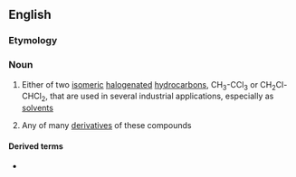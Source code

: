 {{also|trichloroéthane}}
==English==

===Etymology===
{{compound|en|trichloro|ethane}}

===Noun===
{{en-noun}}

# {{lb|en|organic compound}} Either of two [[isomeric]] [[halogenated]] [[hydrocarbon]]s, CH<sub>3</sub>-CCl<sub>3</sub> or CH<sub>2</sub>Cl-CHCl<sub>2</sub>, that are used in several industrial applications, especially as [[solvent]]s
# {{lb|en|organic chemistry}} Any of many [[derivative]]s of these compounds

====Derived terms====
* {{l|en|dichlorodiphenyltrichloroethane}}